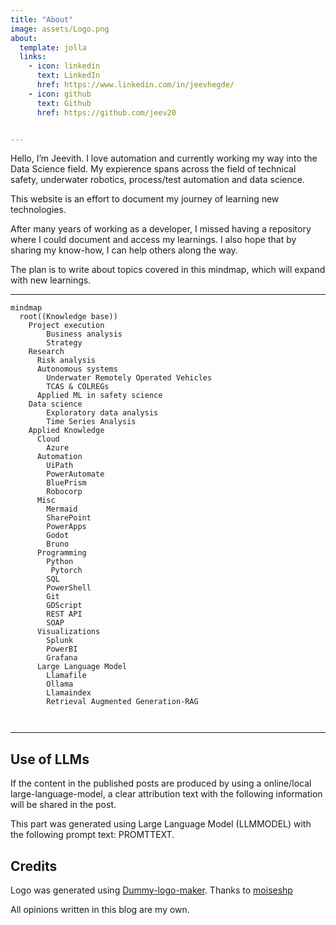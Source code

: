 ```yaml
---
title: "About"
image: assets/Logo.png
about:
  template: jolla
  links:
    - icon: linkedin
      text: LinkedIn
      href: https://www.linkedin.com/in/jeevhegde/
    - icon: github
      text: Github
      href: https://github.com/jeev20


---
```


Hello, I'm Jeevith. I love automation and currently working my way into the Data Science field. My expierence spans across the field of technical safety, underwater robotics, process/test automation and data science. 


This website is an effort to document my journey of learning new technologies. 

After many years of working as a developer, I missed having a repository where I could document and access my learnings. I also hope that by sharing my know-how, I can help others along the way. 


The plan is to write about topics covered in this mindmap, which will expand with new learnings.

------------------------

```mermaid
mindmap
  root((Knowledge base))
    Project execution
        Business analysis
        Strategy
    Research
      Risk analysis
      Autonomous systems
        Underwater Remotely Operated Vehicles
        TCAS & COLREGs
      Applied ML in safety science
    Data science
        Exploratory data analysis
        Time Series Analysis
    Applied Knowledge
      Cloud
        Azure
      Automation
        UiPath
        PowerAutomate
        BluePrism
        Robocorp
      Misc
        Mermaid
        SharePoint
        PowerApps
        Godot
        Bruno
      Programming
        Python
         Pytorch
        SQL
        PowerShell
        Git
        GDScript
        REST API
        SOAP
      Visualizations
        Splunk
        PowerBI
        Grafana
      Large Language Model
        Llamafile
        Ollama
        Llamaindex
        Retrieval Augmented Generation-RAG
      
      
```


-----------------------

## Use of LLMs
If the content in the published posts are produced by using a online/local large-language-model, a clear attribution text with the following information will be shared in the post.

::: {.callout-note}

This part was generated using Large Language Model (LLMMODEL) with the following prompt text: PROMTTEXT. 

:::






## Credits
Logo was generated using [Dummy-logo-maker](https://github.com/moiseshp/dummy-logo-maker). Thanks to [moiseshp](https://github.com/moiseshp)


All opinions written in this blog are my own.